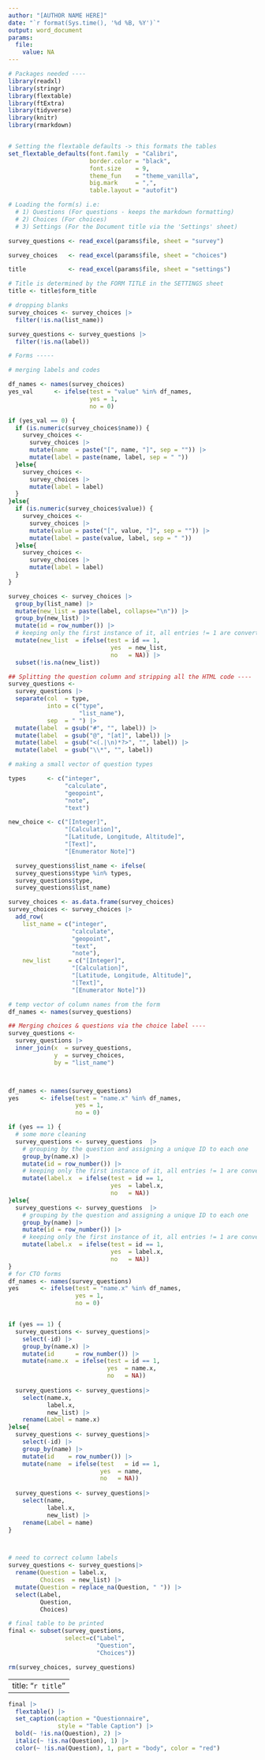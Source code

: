---
author: "[AUTHOR NAME HERE]"
date: "`r format(Sys.time(), '%d %B, %Y')`"
output: word_document
params:
  file:
    value: NA
---

```{r setup, include = FALSE}
# Packages needed ----
library(readxl)
library(stringr)
library(flextable)
library(ftExtra)
library(tidyverse)
library(knitr)
library(rmarkdown)


# Setting the flextable defaults -> this formats the tables
set_flextable_defaults(font.family  = "Calibri",
                       border.color = "black",  
                       font.size    = 9, 
                       theme_fun    = "theme_vanilla",
                       big.mark     = ",", 
                       table.layout = "autofit")

# Loading the form(s) i.e:
  # 1) Questions (For questions - keeps the markdown formatting)
  # 2) Choices (For choices)
  # 3) Settings (For the Document title via the 'Settings' sheet)

survey_questions <- read_excel(params$file, sheet = "survey")

survey_choices   <- read_excel(params$file, sheet = "choices")

title            <- read_excel(params$file, sheet = "settings")

# Title is determined by the FORM TITLE in the SETTINGS sheet
title <- title$form_title

# dropping blanks
survey_choices <- survey_choices |>
  filter(!is.na(list_name))

survey_questions <- survey_questions |>
  filter(!is.na(label))

# Forms -----

# merging labels and codes

df_names <- names(survey_choices)
yes_val      <- ifelse(test = "value" %in% df_names, 
                       yes = 1,
                       no = 0)

if (yes_val == 0) {
  if (is.numeric(survey_choices$name)) {
    survey_choices <- 
      survey_choices |>
      mutate(name  = paste("[", name, "]", sep = "")) |>
      mutate(label = paste(name, label, sep = " "))
  }else{
    survey_choices <- 
      survey_choices |>
      mutate(label = label)
  }
}else{
  if (is.numeric(survey_choices$value)) {
    survey_choices <- 
      survey_choices |>
      mutate(value = paste("[", value, "]", sep = "")) |>
      mutate(label = paste(value, label, sep = " "))
  }else{
    survey_choices <- 
      survey_choices |>
      mutate(label = label)
  }
}

survey_choices <- survey_choices |> 
  group_by(list_name) |> 
  mutate(new_list = paste(label, collapse="\n")) |>
  group_by(new_list) |>
  mutate(id = row_number()) |>
  # keeping only the first instance of it, all entries != 1 are converted to NA
  mutate(new_list  = ifelse(test = id == 1,
                             yes  = new_list,
                             no   = NA)) |>
  subset(!is.na(new_list))

## Splitting the question column and stripping all the HTML code ----
survey_questions <-
  survey_questions |>
  separate(col  = type,
           into = c("type", 
                    "list_name"),
           sep  = " ") |>
  mutate(label  = gsub("#", "", label)) |>
  mutate(label  = gsub("@", "[at]", label)) |>
  mutate(label  = gsub("<(.|\n)*?>", "", label)) |>
  mutate(label  = gsub("\\*", "", label))

# making a small vector of question types

types      <- c("integer", 
                "calculate",
                "geopoint", 
                "note", 
                "text")

new_choice <- c("[Integer]",
                "[Calculation]",
                "[Latitude, Longitude, Altitude]",
                "[Text]",
                "[Enumerator Note]")

  survey_questions$list_name <- ifelse(
  survey_questions$type %in% types,
  survey_questions$type,
  survey_questions$list_name)

survey_choices <- as.data.frame(survey_choices)  
survey_choices <- survey_choices |>
  add_row(
    list_name = c("integer",
                  "calculate",
                  "geopoint",
                  "text",
                  "note"),
    new_list     = c("[Integer]",
                  "[Calculation]",
                  "[Latitude, Longitude, Altitude]",
                  "[Text]",
                  "[Enumerator Note]"))

# temp vector of column names from the form
df_names <- names(survey_questions)

## Merging choices & questions via the choice label ----
survey_questions <-
  survey_questions |>
  inner_join(x  = survey_questions,
             y  = survey_choices,
             by = "list_name")



df_names <- names(survey_questions)
yes      <- ifelse(test = "name.x" %in% df_names, 
                   yes = 1,
                   no = 0)

if (yes == 1) {
  # some more cleaning
  survey_questions <- survey_questions  |>
    # grouping by the question and assigning a unique ID to each one
    group_by(name.x) |>
    mutate(id = row_number()) |>
    # keeping only the first instance of it, all entries != 1 are converted to NA
    mutate(label.x  = ifelse(test = id == 1,
                             yes  = label.x,
                             no   = NA))
}else{
  survey_questions <- survey_questions  |>
    # grouping by the question and assigning a unique ID to each one
    group_by(name) |>
    mutate(id = row_number()) |>
    # keeping only the first instance of it, all entries != 1 are converted to NA
    mutate(label.x  = ifelse(test = id == 1,
                             yes  = label.x,
                             no   = NA))
}
# for CTO forms
df_names <- names(survey_questions)
yes      <- ifelse(test = "name.x" %in% df_names, 
                   yes = 1,
                   no = 0)


if (yes == 1) {
  survey_questions <- survey_questions|>
    select(-id) |>
    group_by(name.x) |>
    mutate(id      = row_number()) |>
    mutate(name.x  = ifelse(test = id == 1,
                            yes  = name.x,
                            no   = NA))
  
  survey_questions <- survey_questions|>
    select(name.x, 
           label.x, 
           new_list) |>
    rename(Label = name.x)
}else{
  survey_questions <- survey_questions|>
    select(-id) |>
    group_by(name) |>
    mutate(id    = row_number()) |>
    mutate(name  = ifelse(test   = id == 1,
                          yes  = name,
                          no   = NA))
  
  survey_questions <- survey_questions|>
    select(name, 
           label.x, 
           new_list) |>
    rename(Label = name)
}



# need to correct column labels
survey_questions <- survey_questions|>
  rename(Question = label.x,
         Choices  = new_list) |>
  mutate(Question = replace_na(Question, " ")) |>
  select(Label, 
         Question, 
         Choices)

# final table to be printed
final <- subset(survey_questions, 
                select=c("Label", 
                         "Question", 
                         "Choices"))

rm(survey_choices, survey_questions)

```

---
title: "`r title`"
---

```{r ft.split = TRUE, echo = F}
final |>
  flextable() |>
  set_caption(caption = "Questionnaire",
              style = "Table Caption") |>
  bold(~ !is.na(Question), 2) |>
  italic(~ !is.na(Question), 1) |>
  color(~ !is.na(Question), 1, part = "body", color = "red")
```

